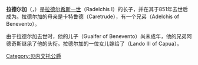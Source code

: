 {{Unreferenced|time=2020-08-13}}
'''拉德尔加'''（{{lang-it|Radelgardo}}，{{bd|||854年|}}）是[[拉德尔希斯一世|拉德尔希斯一世]]（Radelchis I）的长子，并在其于851年去世后成为{{link-en|贝内文托统治者列表|List of Dukes and Princes of Benevento|贝内文托亲王}}。拉德尔加的母亲是卡特鲁德（Caretrude），有一个兄弟{{link-en|贝内文托的阿德奇斯|Adelchis of Benevento}}（Adelchis of Benevento）。

由于拉德尔加去世时，他的儿子{{link-en|贝内文托的瓜伊弗|Guaifer of Benevento}}（Guaifer of Benevento）尚未成年，他的兄弟阿德奇斯继承了他的头衔。拉德尔加的一位女儿嫁给了{{link-en|卡普阿的兰多三世|Lando III of Capua}}（Lando III of Capua）。

{{s-start}}
{{s-reg}}
{{s-bef|before=[[拉德尔希斯一世|拉德尔希斯一世]]}}
{{s-ttl|title={{link-en|贝内文托统治者列表|List of Dukes and Princes of Benevento|贝内文托亲王}}|years=851年－854年}}
{{s-aft|after={{link-en|贝内文托的阿德奇斯|Adelchis of Benevento}}}}
{{s-end}}

[[Category:贝内文托公爵|Category:贝内文托公爵]]
